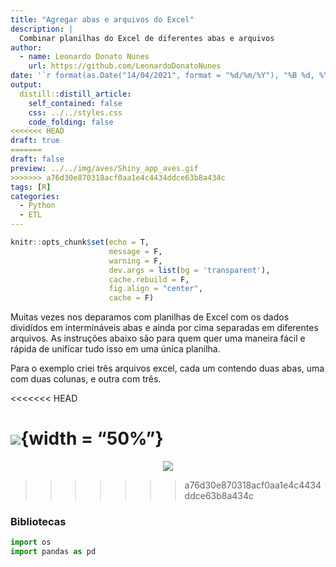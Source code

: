 ```yaml
---
title: "Agregar abas e arquivos do Excel"
description: |
  Combinar planilhas do Excel de diferentes abas e arquivos
author:
  - name: Leonardo Donato Nunes
    url: https://github.com/LeonardoDonatoNunes
date: '`r format(as.Date("14/04/2021", format = "%d/%m/%Y"), "%B %d, %Y")`'
output:
  distill::distill_article:
    self_contained: false
    css: ../../styles.css
    code_folding: false
<<<<<<< HEAD
draft: true
=======
draft: false
preview: ../../img/aves/Shiny_app_aves.gif
>>>>>>> a76d30e870318acf0aa1e4c4434ddce63b8a434c
tags: [R]
categories:
  - Python
  - ETL
---
```




```r
knitr::opts_chunk$set(echo = T,
                      message = F, 
                      warning = F, 
                      dev.args = list(bg = 'transparent'),
                      cache.rebuild = F,
                      fig.align = "center",
                      cache = F)
```

Muitas vezes nos deparamos com planilhas de Excel com os dados dividídos em intermináveis abas e ainda por cima separadas em diferentes arquivos. As instruções abaixo são para quem quer uma maneira fácil e rápida de unificar tudo isso em uma única planilha. 

Para o exemplo criei três arquivos excel, cada um contendo duas abas, uma com duas colunas, e outra com três.

<<<<<<< HEAD


![](../../img/planilhas_excel.gif){width = "50%"}
=======
<center>

![](../../img/planilhas_diretorio.png)
</center>
>>>>>>> a76d30e870318acf0aa1e4c4434ddce63b8a434c

### Bibliotecas

```python
import os
import pandas as pd
```


###

